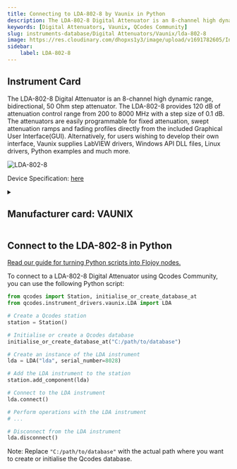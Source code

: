 ```yaml
---
title: Connecting to LDA-802-8 by Vaunix in Python
description: The LDA-802-8 Digital Attenuator is an 8-channel high dynamic range, bidirectional, 50 Ohm step attenuator. The LDA-802-8 provides 120 dB of attenuation control range from 200 to 8000 MHz with a step size of 0.1 dB. The attenuators are easily programmable for fixed attenuation, swept attenuation ramps and fading profiles directly from the included Graphical User Interface(GUI). Alternatively, for users wishing to develop their own interface, Vaunix supplies LabVIEW drivers, Windows API DLL files, Linux drivers, Python examples and much more.
keywords: [Digital Attenuators, Vaunix, QCodes Community] 
slug: instruments-database/Digital Attenuators/Vaunix/lda-802-8 
image: https://res.cloudinary.com/dhopxs1y3/image/upload/v1691782605/Instruments/Digital%20Attenuator/LDA-802-8/LDA-802-8.png
sidebar:
    label: LDA-802-8 
---
```



## Instrument Card

The LDA-802-8 Digital Attenuator is an 8-channel high dynamic range, bidirectional, 50 Ohm step attenuator. The LDA-802-8 provides 120 dB of attenuation control range from 200 to 8000 MHz with a step size of 0.1 dB. The attenuators are easily programmable for fixed attenuation, swept attenuation ramps and fading profiles directly from the included Graphical User Interface(GUI). Alternatively, for users wishing to develop their own interface, Vaunix supplies LabVIEW drivers, Windows API DLL files, Linux drivers, Python examples and much more.

![LDA-802-8](https://res.cloudinary.com/dhopxs1y3/image/upload/v1691782605/Instruments/Digital%20Attenuator/LDA-802-8/LDA-802-8.png)

Device Specification: [here](https://vaunix.com/resources/digital%20attenuators-datasheet.pdf)

<details style={{ marginTop: "15px"}}>
<summary><h2 style={{display:'inline'}}>Manufacturer card: VAUNIX</h2></summary>

![VAUNIX](https://res.cloudinary.com/dhopxs1y3/image/upload/v1692125985/Instruments/Vendor%20Logos/Vaunix.png)

Vaunix Technology Corp. designs, manufactures, and services RF and microwave test equipment and digital radio communications products. Utilizing our deep RF and software engineering expertise, rooted in microwave radio and wireless equipment repair and testing, Vaunix developed the Lab Brick® family of electronic test products, which set a new standard for cost, size, and simplicity of wireless testing devices. Powered by a USB connection and controlled by easy-to-use, graphical-user-interface (GUI) software, Lab Bricks have been designed to meet the needs of wireless engineers and technicians who want to create flexible, customized system solutions either in the lab or in the field. We 've expanded our Lab Brick® family of electronic test products to include Attenuator Matrix solutions that double as Wireless [Handover Test Systems](https://vaunix.com/handover-test-systems/) to give our test technicians and product engineers the advanced capability to solve unique wireless _handover _testing challenges and bring affordability, functionality, reliability and simplicity to the microwave test bench.

- Headquarters: USA
- Yearly Revenue (millions, USD): 5
- Vendor Website: [here](https://vaunix.com/)

</details>


<FeaturedInstrumentVideo category="DIGITAL_ATTENUATORS" />

## Connect to the LDA-802-8 in Python

[Read our guide for turning Python scripts into Flojoy nodes.](https://docs.flojoy.ai/contribution/blocks/custom-flojoy-block/)



<Tabs>
<TabItem value="Flojoy" label="Flojoy" className="flojoy-instrument-tabs">

<SectionsCard category="DIGITAL_ATTENUATORS" manufacturer="Vaunix"></SectionsCard>

</TabItem>
<TabItem value="QCodes Community" label="QCodes Community">

To connect to a LDA-802-8 Digital Attenuator using Qcodes Community, you can use the following Python script:

```python
from qcodes import Station, initialise_or_create_database_at
from qcodes.instrument_drivers.vaunix.LDA import LDA

# Create a Qcodes station
station = Station()

# Initialise or create a Qcodes database
initialise_or_create_database_at("C:/path/to/database")

# Create an instance of the LDA instrument
lda = LDA("lda", serial_number=8028)

# Add the LDA instrument to the station
station.add_component(lda)

# Connect to the LDA instrument
lda.connect()

# Perform operations with the LDA instrument
# ...

# Disconnect from the LDA instrument
lda.disconnect()
```

Note: Replace `"C:/path/to/database"` with the actual path where you want to create or initialise the Qcodes database.

</TabItem>
</Tabs>